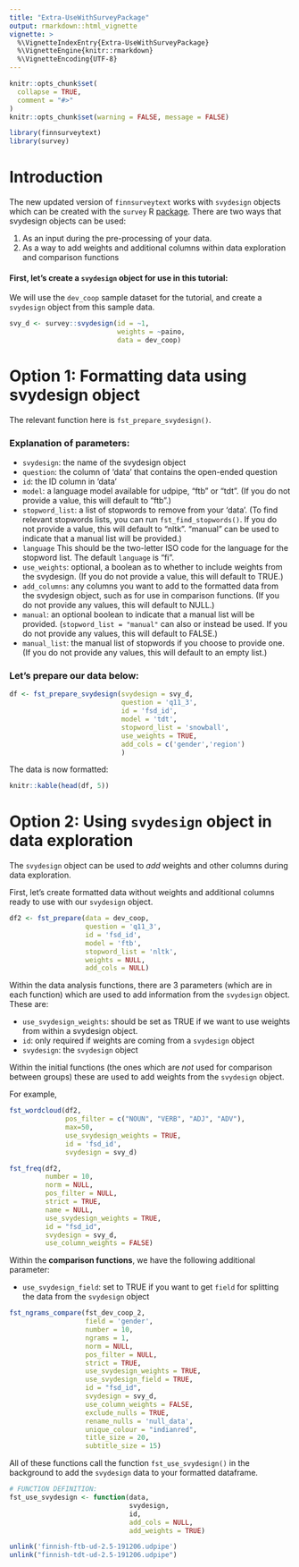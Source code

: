 ```yaml
---
title: "Extra-UseWithSurveyPackage"
output: rmarkdown::html_vignette
vignette: >
  %\VignetteIndexEntry{Extra-UseWithSurveyPackage}
  %\VignetteEngine{knitr::rmarkdown}
  %\VignetteEncoding{UTF-8}
---
```


```r
knitr::opts_chunk$set(
  collapse = TRUE,
  comment = "#>"
)
knitr::opts_chunk$set(warning = FALSE, message = FALSE) 
```


```r
library(finnsurveytext)
library(survey)
```

# Introduction

The new updated version of `finnsurveytext` works with `svydesign` objects which can be created with the `survey` R [package](https://cran.r-project.org/package=survey). There are two ways that svydesign objects can be used:

1. As an input during the pre-processing of your data.
2. As a way to add weights and additional columns within data exploration and comparison functions

#### First, let's create a `svydesign` object for use in this tutorial:

We will use the `dev_coop` sample dataset for the tutorial, and create a `svydesign` object from this sample data. 

```r
svy_d <- survey::svydesign(id = ~1, 
                           weights = ~paino, 
                           data = dev_coop)
```

# Option 1: Formatting data using svydesign object

The relevant function here is `fst_prepare_svydesign()`.

### Explanation of parameters: 
* `svydesign`: the name of the svydesign object
* `question`: the column of 'data' that contains the open-ended question
* `id`: the ID column in 'data'
* `model`: a language model available for udpipe, "ftb" or "tdt". (If you do not provide a value, this will default to "ftb".)
* `stopword_list`: a list of stopwords to remove from your 'data'. (To find relevant stopwords lists, you can run `fst_find_stopwords()`. If you do not provide a value, this will default to "nltk". "manual" can be used to indicate that a manual list will be provided.)
* `language` This should be the two-letter ISO code for the language for the stopword list. The default `language` is "fi". 
* `use_weights`: optional, a boolean as to whether to include weights from the svydesign. (If you do not provide a value, this will default to TRUE.)
* `add_columns`: any columns you want to add to the formatted data from the svydesign object, such as for use in comparison functions. (If you do not provide any values, this will default to NULL.)
* `manual`: an optional boolean to indicate that a manual list will be provided. (`stopword_list = "manual"` can also or instead be used. If you do not provide any values, this will default to FALSE.)
* `manual_list`: the manual list of stopwords if you choose to provide one. (If you do not provide any values, this will default to an empty list.)

### Let's prepare our data below: 

```r
df <- fst_prepare_svydesign(svydesign = svy_d,
                            question = 'q11_3',
                            id = 'fsd_id',
                            model = 'tdt',
                            stopword_list = 'snowball',
                            use_weights = TRUE,
                            add_cols = c('gender','region')
                            )
```

The data is now formatted: 

```r
knitr::kable(head(df, 5))
```

# Option 2: Using `svydesign` object in data exploration

The `svydesign` object can be used to *add* weights and other columns during data exploration. 

First, let's create formatted data without weights and additional columns ready to use with our `svydesign` object. 

```r
df2 <- fst_prepare(data = dev_coop,
                   question = 'q11_3',
                   id = 'fsd_id',
                   model = 'ftb',
                   stopword_list = 'nltk',
                   weights = NULL,
                   add_cols = NULL)
```

Within the data analysis functions, there are 3 parameters (which are in each function) which are used to add information from the `svydesign` object. These are:

* `use_svydesign_weights`: should be set as TRUE if we want to use weights from within a svydesign object.
* `id`: only required if weights are coming from a `svydesign` object
* `svydesign`: the  `svydesign` object

Within the initial functions (the ones which are *not* used for comparison between groups) these are used to add weights from the `svydesign` object. 

For example, 

```r
fst_wordcloud(df2, 
              pos_filter = c("NOUN", "VERB", "ADJ", "ADV"),
              max=50, 
              use_svydesign_weights = TRUE, 
              id = 'fsd_id', 
              svydesign = svy_d)

fst_freq(df2,
         number = 10,
         norm = NULL,
         pos_filter = NULL,
         strict = TRUE,
         name = NULL,
         use_svydesign_weights = TRUE,
         id = "fsd_id",
         svydesign = svy_d,
         use_column_weights = FALSE)
```

Within the **comparison functions**, we have the following additional parameter: 

* `use_svydesign_field`: set to TRUE if you want to get `field` for splitting the data from the `svydesign` object


```r
fst_ngrams_compare(fst_dev_coop_2,
                   field = 'gender',
                   number = 10,
                   ngrams = 1,
                   norm = NULL,
                   pos_filter = NULL,
                   strict = TRUE,
                   use_svydesign_weights = TRUE,
                   use_svydesign_field = TRUE,
                   id = "fsd_id",
                   svydesign = svy_d,
                   use_column_weights = FALSE,
                   exclude_nulls = TRUE,
                   rename_nulls = 'null_data',
                   unique_colour = "indianred",
                   title_size = 20,
                   subtitle_size = 15)
```


All of these functions call the function `fst_use_svydesign()` in the background to add the `svydesign` data to your formatted dataframe. 

```r
# FUNCTION DEFINITION:
fst_use_svydesign <- function(data,
                              svydesign,
                              id,
                              add_cols = NULL,
                              add_weights = TRUE)
```

```r
unlink('finnish-ftb-ud-2.5-191206.udpipe')
unlink("finnish-tdt-ud-2.5-191206.udpipe")
```
